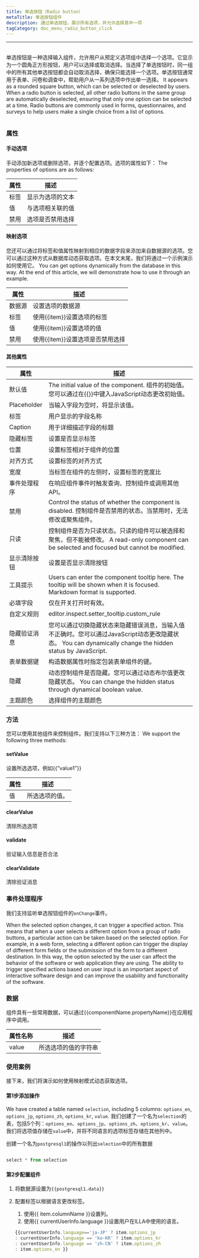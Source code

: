 ```yaml
---
title: 单选按钮（Radio button）
metaTitle: 单选按钮组件
description: 通过单选按钮，展示所有选项，并允许选择其中一项
tagCategory: doc_menu_radio_button_click
---
```


* * *

## <Heading hidden>单选按钮</Heading>

单选按钮是一种选择输入组件，允许用户从预定义选项组中选择一个选项。它显示为一个圆角正方形按钮，用户可以选择或取消选择。当选择了单选按钮时，同一组中的所有其他单选按钮都会自动取消选择，确保只能选择一个选项。单选按钮通常用于表单、问卷和调查中，帮助用户从一系列选项中作出单一选择。 It appears as a rounded square button, which can be selected or deselected by users. When a radio button is selected, all other radio buttons in the same group are automatically deselected, ensuring that only one option can be selected at a time. Radio buttons are commonly used in forms, questionnaires, and surveys to help users make a single choice from a list of options.

<img src='https://cdn.illacloud.com/official-website/img/docs/assemble/radio.png' alt="" />

### 属性

#### 手动选项

手动添加新选项或删除选项，并逐个配置选项。选项的属性如下： The properties of options are as follows: 

| 属性 | 描述       |
| -- | -------- |
| 标签 | 显示为选项的文本 |
| 值  | 与选项相关联的值 |
| 禁用 | 选项是否禁用选择 |

#### 映射选项

您还可以通过将标签和值属性映射到相应的数据字段来添加来自数据源的选项。您可以通过这种方式从数据库动态获取选项。在本文末尾，我们将通过一个示例演示如何使用它。 You can get options dynamically from the database in this way. At the end of this article, we will demonstrate how to use it through an example.

| 属性  | 描述                   |
| --- | -------------------- |
| 数据源 | 设置选项的数据源             |
| 标签  | 使用{{item}}设置选项的标签    |
| 值   | 使用{{item}}设置选项的值     |
| 禁用  | 使用{{item}}设置选项是否禁用选择 |

#### 其他属性

| 属性          | 描述                                                                                                                      |
| ----------- | ----------------------------------------------------------------------------------------------------------------------- |
| 默认值         | The initial value of the component. 组件的初始值。您可以通过在{{}}中键入JavaScript动态更改初始值。                                              |
| Placeholder | 当输入字段为空时，将显示该值。                                                                                                         |
| 标签          | 用户显示的字段名称                                                                                                               |
| Caption     | 用于详细描述字段的标题                                                                                                             |
| 隐藏标签        | 设置是否显示标签                                                                                                                |
| 位置          | 设置标签相对于组件的位置                                                                                                            |
| 对齐方式        | 设置标签的对齐方式                                                                                                               |
| 宽度          | 当标签在组件的左侧时，设置标签的宽度比                                                                                                     |
| 事件处理程序      | 在响应组件事件时触发查询、控制组件或调用其他API。                                                                                              |
| 禁用          | Control the status of whether the component is disabled. 控制组件是否禁用的状态。当禁用时，无法修改或聚焦组件。                                    |
| 只读          | 控制组件是否为只读状态。只读的组件可以被选择和聚焦，但不能被修改。 A read-only component can be selected and focused but cannot be modified.             |
| 显示清除按钮      | 设置是否显示清除按钮                                                                                                              |
| 工具提示        | Users can enter the component tooltip here. The tooltip will be shown when it is focused. Markdown format is supported. |
| 必填字段        | 仅在开关打开时有效。                                                                                                              |
| 自定义规则       | editor.inspect.setter_tooltip.custom_rule                                                                               |
| 隐藏验证消息      | 您可以通过切换隐藏状态来隐藏错误消息，当输入值不正确时。您可以通过JavaScript动态更改隐藏状态。 You can dynamically change the hidden status by JavaScript.        |
| 表单数据键       | 构造数据属性时指定包装表单组件的键。                                                                                                      |
| 隐藏          | 动态控制组件是否隐藏。您可以通过动态布尔值更改隐藏状态。 You can change the hidden status through dynamical boolean value.                          |
| 主题颜色        | 选择组件的主题颜色                                                                                                               |

### 方法

您可以使用其他组件来控制组件。我们支持以下三种方法： We support the following three methods:

#### setValue

设置所选选项，例如{{”value1”}}

| 属性 | 描述       |
| -- | -------- |
| 值  | 所选选项的值。  |

#### clearValue

清除所选选项

#### validate

验证输入信息是否合法

#### clearValidate

清除验证消息

### 事件处理程序

我们支持监听单选按钮组件的`onChange`事件。 

When the selected option changes, it can trigger a specified action. This means that when a user selects a different option from a group of radio buttons, a particular action can be taken based on the selected option. For example, in a web form, selecting a different option can trigger the display of different form fields or the submission of the form to a different destination. In this way, the option selected by the user can affect the behavior of the software or web application they are using. The ability to trigger specified actions based on user input is an important aspect of interactive software design and can improve the usability and functionality of the software.

### 数据

组件具有一些常用数据，可以通过{{componentName.propertyName}}在应用程序中调用。

| 属性名称  | 描述          |
| ----- | ----------- |
| value | 所选选项的值的字符串  |

### 使用案例

接下来，我们将演示如何使用映射模式动态获取选项。 

#### 第1步添加操作

We have created a table named `selection`, including 5 columns: `options_en`, `options_jp`, `options_zh`, `options_kr`, `value`. 我们创建了一个名为`selection`的表，包括5个列：`options_en`、`options_jp`、`options_zh`、`options_kr`、`value`。我们将选项值存储在`value`中，并将不同语言的选项标签存储在其他列中。 

创建一个名为`postgresql1`的操作以列出`selection`中的所有数据

<img src='https://cdn.illacloud.com/official-website/img/docs/assemble/radio1.png' alt="" />

```jsx
select * from selection

```

#### 第2步配置组件

1.  将数据源设置为`{{postgresql1.data}}` 
2.  配置标签以根据语言更改标签。 

    1.  使用{{ item.columnName }}设置列。 
    2.  使用{{ currentUserInfo.language }}设置用户在ILLA中使用的语言。

    ```jsx
    {{currentUserInfo.language=='ja-JP' ? item.options_jp
    : currentUserInfo.language == 'ko-KR' ? item.options_kr
    : currentUserInfo.language == 'zh-CN' ? item.options_zh
    : item.options_en }}

    ```

<img src='https://cdn.illacloud.com/official-website/img/docs/assemble/radio2.png' alt="" />
